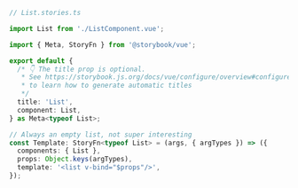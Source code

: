 ```ts
// List.stories.ts

import List from './ListComponent.vue';

import { Meta, StoryFn } from '@storybook/vue';

export default {
  /* 👇 The title prop is optional.
   * See https://storybook.js.org/docs/vue/configure/overview#configure-story-loading
   * to learn how to generate automatic titles
   */
  title: 'List',
  component: List,
} as Meta<typeof List>;

// Always an empty list, not super interesting
const Template: StoryFn<typeof List> = (args, { argTypes }) => ({
  components: { List },
  props: Object.keys(argTypes),
  template: '<list v-bind="$props"/>',
});
```
